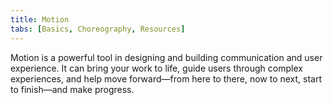 ```yaml
---
title: Motion
tabs: [Basics, Choreography, Resources]
---
```


<PageDescription>

  Motion is a powerful tool in designing and building communication and user
  experience. It can bring your work to life, guide users through complex
  experiences, and help move forward—from here to there, now to next, start to
  finish—and make progress.
</PageDescription>

